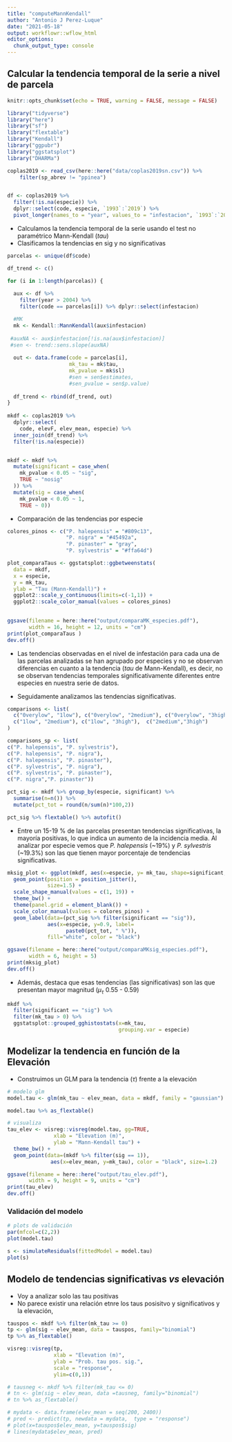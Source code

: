 ```yaml
---
title: "computeMannKendall"
author: "Antonio J Perez-Luque"
date: "2021-05-18"
output: workflowr::wflow_html
editor_options:
  chunk_output_type: console
---
```


## Calcular la tendencia temporal de la serie a nivel de parcela 

```r
knitr::opts_chunk$set(echo = TRUE, warning = FALSE, message = FALSE)
```

```r
library("tidyverse")
library("here")
library("sf")
library("flextable")
library("Kendall")
library("ggpubr")
library("ggstatsplot")
library("DHARMa")
```

```r
coplas2019 <- read_csv(here::here("data/coplas2019sn.csv")) %>% 
    filter(sp_abrev != "ppinea") 


df <- coplas2019 %>% 
  filter(!is.na(especie)) %>% 
  dplyr::select(code, especie, `1993`:`2019`) %>% 
  pivot_longer(names_to = "year", values_to = "infestacion", `1993`:`2019`) 
```


- Calculamos la tendencia temporal de la serie usando el test no paramétrico Mann-Kendall ($tau$)
- Clasificamos la tendencias en sig y no significativas 

```r
parcelas <- unique(df$code)

df_trend <- c() 

for (i in 1:length(parcelas)) { 
  
  aux <- df %>% 
    filter(year > 2004) %>% 
    filter(code == parcelas[i]) %>% dplyr::select(infestacion) 

  #MK 
  mk <- Kendall::MannKendall(aux$infestacion)
  
 #auxNA <- aux$infestacion[!is.na(aux$infestacion)]
 #sen <- trend::sens.slope(auxNA)
  
  out <- data.frame(code = parcelas[i], 
                    mk_tau = mk$tau,
                    mk_pvalue = mk$sl)
                    #sen = sen$estimates,
                    #sen_pvalue = sen$p.value)
  
  df_trend <- rbind(df_trend, out)
}
  
mkdf <- coplas2019 %>% 
  dplyr::select(
    code, elevF, elev_mean, especie) %>% 
  inner_join(df_trend) %>% 
  filter(!is.na(especie))


mkdf <- mkdf %>%  
  mutate(significant = case_when(
    mk_pvalue < 0.05 ~ "sig", 
    TRUE ~ "nosig"
  )) %>% 
  mutate(sig = case_when(
    mk_pvalue < 0.05 ~ 1, 
    TRUE ~ 0))

```

- Comparación de las tendencias por especie 
```r
colores_pinos <- c("P. halepensis" = "#809c13", 
                   "P. nigra" = "#45492a", 
                   "P. pinaster" = "gray", 
                   "P. sylvestris" = "#ffa64d")
```

```r
plot_comparaTaus <- ggstatsplot::ggbetweenstats(
  data = mkdf,
  x = especie,
  y = mk_tau,
  ylab = "Tau (Mann-Kendall)") +
  ggplot2::scale_y_continuous(limits=c(-1,1)) +
  ggplot2::scale_color_manual(values = colores_pinos)
  
```

```r
ggsave(filename = here::here("output/comparaMK_especies.pdf"), 
       width = 16, height = 12, units = "cm")
print(plot_comparaTaus )
dev.off()
```

- Las tendencias observadas en el nivel de infestación para cada una de las parcelas analizadas se han agrupado por especies y no se observan diferencias en cuanto a la tendencia ($tau$ de Mann-Kendall), es decir, no se observan tendencias temporales significativamente diferentes entre especies en nuestra serie de datos. 

- Seguidamente analizamos las tendencias significativas. 

 
```r
comparisons <- list(
  c("0verylow", "1low"), c("0verylow", "2medium"), c("0verylow", "3high"),
  c("1low", "2medium"), c("1low", "3high"),  c("2medium","3high")
)

comparisons_sp <- list(
c("P. halepensis", "P. sylvestris"),
c("P. halepensis", "P. nigra"),
c("P. halepensis", "P. pinaster"),
c("P. sylvestris", "P. nigra"), 
c("P. sylvestris", "P. pinaster"),
c("P. nigra","P. pinaster"))
```

```r
pct_sig <- mkdf %>% group_by(especie, significant) %>% 
  summarise(n=n()) %>% 
  mutate(pct_tot = round(n/sum(n)*100,2)) 

pct_sig %>% flextable() %>% autofit()
```

- Entre un 15-19 % de las parcelas presentan tendencias significativas, la mayoría positivas, lo que indica un aumento de la incidencia media. Al analizar por especie vemos que *P. halepensis* (~19%) y *P. sylvestris* (~19.3%) son las que tienen mayor porcentaje de tendencias significativas. 

```r
mksig_plot <- ggplot(mkdf, aes(x=especie, y= mk_tau, shape=significant, fill=especie, colour=especie)) + 
  geom_point(position = position_jitter(), 
             size=1.5) +
  scale_shape_manual(values = c(1, 19)) + 
  theme_bw() + 
  theme(panel.grid = element_blank()) + 
  scale_color_manual(values = colores_pinos) + 
  geom_label(data=(pct_sig %>% filter(significant == "sig")), 
             aes(x=especie, y=0.9, label=
                   paste0(pct_tot, " %")), 
             fill="white", color = "black")
```

```r
ggsave(filename = here::here("output/comparaMKsig_especies.pdf"), 
       width = 6, height = 5)
print(mksig_plot)
dev.off()
```

- Además, destaca que esas tendencias (las significativas) son las que presentan mayor magnitud ($\mu_{\tau}$ 0.55 - 0.59) 

```r
mkdf %>% 
  filter(significant == "sig") %>% 
  filter(mk_tau > 0) %>% 
  ggstatsplot::grouped_gghistostats(x=mk_tau, 
                                    grouping.var = especie)
```

## Modelizar la tendencia en función de la Elevación 

- Construimos un GLM para la tendencia ($\tau$) frente a la elevación

```r
# modelo glm 
model.tau <- glm(mk_tau ~ elev_mean, data = mkdf, family = "gaussian")

model.tau %>% as_flextable()
```

```r
# visualiza 
tau_elev <- visreg::visreg(model.tau, gg=TRUE, 
               xlab = "Elevation (m)", 
               ylab = "Mann-Kendall tau") + 
  theme_bw() + 
  geom_point(data=(mkdf %>% filter(sig == 1)), 
              aes(x=elev_mean, y=mk_tau), color = "black", size=1.2)
```

```r
ggsave(filename = here::here("output/tau_elev.pdf"), 
       width = 9, height = 9, units = "cm")
print(tau_elev)
dev.off()
```

### Validación del modelo 
```r
# plots de validación 
par(mfcol=c(2,2))
plot(model.tau)
```


```r
s <- simulateResiduals(fittedModel = model.tau)
plot(s)
```


## Modelo de tendencias significativas *vs* elevación 

- Voy a analizar solo las tau positivas 
- No parece existir una relación etnre los taus posisitvo y significativos y la elevación,  

```r
tauspos <- mkdf %>% filter(mk_tau >= 0)
tp <- glm(sig ~ elev_mean, data = tauspos, family="binomial")
tp %>% as_flextable()
```

```r
visreg::visreg(tp,
               xlab = "Elevation (m)", 
               ylab = "Prob. tau pos. sig.", 
               scale = "response", 
               ylim=c(0,1))
```


```r
# tausneg <- mkdf %>% filter(mk_tau <= 0)
# tn <- glm(sig ~ elev_mean, data =tausneg, family="binomial")
# tn %>% as_flextable()

# mydata <- data.frame(elev_mean = seq(200, 2400))
# pred <- predict(tp, newdata = mydata,  type = "response")
# plot(x=tauspos$elev_mean, y=tauspos$sig)
# lines(mydata$elev_mean, pred)
```






